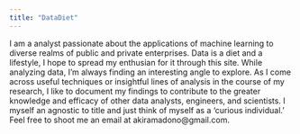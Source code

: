 ```yaml
---
title: "DataDiet"
---
```


I am a analyst passionate about the applications of machine learning to diverse realms of public and private enterprises.  Data is a diet and a lifestyle, I hope to spread my enthusian for it through this site. While analyzing data, I'm always finding an interesting angle to explore.  As I come across useful techniques or insightful lines of analysis in the course of my research, I like to document my findings to contribute to the greater knowledge and efficacy of other data analysts, engineers, and scientists.  I myself an agnostic to title and just think of myself as a 'curious individual.'  Feel free to shoot me an email at akiramadono@gmail.com. 

